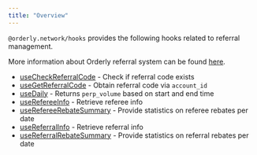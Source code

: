 ```yaml
---
title: "Overview"
---
```


`@orderly.network/hooks` provides the following hooks related to referral management.

More information about Orderly referral system can be found [here](/build-on-evm/user-flows/referral-system).

- [useCheckReferralCode](/sdks/hooks/referral/use-check-referral-code) - Check if referral code exists
- [useGetReferralCode](/sdks/hooks/referral/use-get-referral-code) - Obtain referral code via `account_id`
- [useDaily](/sdks/hooks/referral/use-daily) - Returns `perp_volume` based on start and end time
- [useRefereeInfo](/sdks/hooks/referral/use-referee-info) - Retrieve referee info
- [useRefereeRebateSummary](/sdks/hooks/referral/use-referee-rebate-summary) - Provide statistics on referee rebates per date
- [useReferralInfo](/sdks/hooks/referral/use-referral-info) - Retrieve referral info
- [useReferralRebateSummary](/sdks/hooks/referral/use-referral-rebate-summary) - Provide statistics on referral rebates per date
